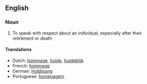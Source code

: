 ==English==

===Noun===

#To speak with respect about an individual, especially after their retirement or death

====Translations====
* Dutch: [[hommage]], [[hulde]], [[huldeblijk]]
* French: [[hommage]]
* German: [[Huldigung]]
* Portuguese: [[homenagem]]